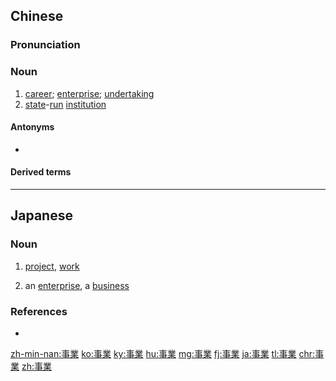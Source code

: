 {{also|事业}}
==Chinese==
{{zh-forms|s=事业}}

===Pronunciation===
{{zh-pron
|m=shìyè
|c=si6 jip6
|h=pfs=sṳ-ngia̍p
|mn=xm,zz,tw:sū-gia̍p/qz:sīr-gia̍p
|ma=y
|cat=n
}}

===Noun===
{{zh-noun}}

# [[career]]; [[enterprise]]; [[undertaking]]
# [[state]]-[[run]] [[institution]]

====Antonyms====
* {{sense|of state-run institution}} {{zh-l|企業}}

====Derived terms====
{{zh-der|公共事業|事業單位|事業線|事業心}}

{{zh-cat|Elementary}}

----

==Japanese==
{{ja-kanjitab|じ|ぎょう|yomi=on}}

===Noun===
{{ja-noun|じぎょう}}

# [[project]], [[work]]
#: {{ja-usex|'''事業'''を成功させた。|'''じぎょう''' を せいこう させた。|The project was a success.}}
# an [[enterprise]], a [[business]]

===References===
* {{R:Shogakukan}}

[[zh-min-nan:事業]]
[[ko:事業]]
[[ky:事業]]
[[hu:事業]]
[[mg:事業]]
[[fj:事業]]
[[ja:事業]]
[[tl:事業]]
[[chr:事業]]
[[zh:事業]]